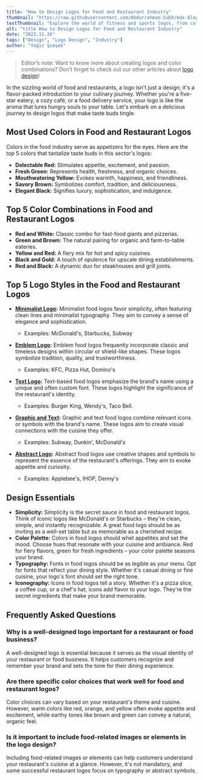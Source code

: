 ```yaml
---
title: "How to Design Logos for Food and Restaurant Industry"
thumbnail: "https://raw.githubusercontent.com/Abdurrahman-Subh/mdx-blog/main/images/logo-food.png"
textThumbnail: "Explore the world of fitness and sports logos, from colors that define strength to top logo styles in the industry. Learn design essentials and discover how to create a memorable logo for your fitness or sports business."
alt: "title How to Design Logos for Food and Restaurant Industry"
date: "2023.11.26"
tags: ["Design", "Logo Design", "Industry"]
author: "Yağız Şimşek"
---
```


<CustomImage
  src="https://raw.githubusercontent.com/Abdurrahman-Subh/mdx-blog/main/images/title-logo-food.png"
  alt="title How to Design Logos for Food and Restaurant Industry"
/>

> Editor’s note: Want to know more about creating logos and color combinations? Don’t forget to check out our other articles about [logo design](https://stockimg.ai/blog/logo-design)!

In the sizzling world of food and restaurants, a logo isn't just a design; it's a flavor-packed introduction to your culinary journey. Whether you're a five-star eatery, a cozy café, or a food delivery service, your logo is like the aroma that lures hungry souls to your table. Let's embark on a delicious journey to design logos that make taste buds tingle.

## Most Used Colors in Food and Restaurant Logos

Colors in the food industry serve as appetizers for the eyes. Here are the top 5 colors that tantalize taste buds in this sector's logos:

- **Delectable Red:** Stimulates appetite, excitement, and passion. 
-	**Fresh Green:** Represents health, freshness, and organic choices. 
-	**Mouthwatering Yellow:** Evokes warmth, happiness, and friendliness. 
-	**Savory Brown:** Symbolizes comfort, tradition, and deliciousness. 
-	**Elegant Black:** Signifies luxury, sophistication, and indulgence.

## Top 5 Color Combinations in Food and Restaurant Logos

- **Red and White:** Classic combo for fast-food giants and pizzerias. 
- **Green and Brown:** The natural pairing for organic and farm-to-table eateries. 
- **Yellow and Red:** A fiery mix for hot and spicy cuisines. 
- **Black and Gold:** A touch of opulence for upscale dining establishments. 
- **Red and Black:** A dynamic duo for steakhouses and grill joints.

## Top 5 Logo Styles in the Food and Restaurant Logos

- **[Minimalist Logo](https://stockimg.ai/blog/design/how-to-design-minimalist-logos):** Minimalist food logos favor simplicity, often featuring clean lines and minimalist typography. They aim to convey a sense of elegance and sophistication.
  - Examples: McDonald's, Starbucks, Subway

- **[Emblem Logo](https://stockimg.ai/blog/design/how-to-design-emblem-logos):** Emblem food logos frequently incorporate classic and timeless designs within circular or shield-like shapes. These logos symbolize tradition, quality, and trustworthiness.
  - Examples: KFC, Pizza Hut, Domino's

- **[Text Logo](https://stockimg.ai/blog/design/how-to-design-text-logos):**  Text-based food logos emphasize the brand's name using a unique and often custom font. These logos highlight the significance of the restaurant's identity.
  - Examples: Burger King, Wendy's, Taco Bell.

- **[Graphic and Text](https://stockimg.ai/blog/design/how-to-design-text-and-graphic-logos):** Graphic and text food logos combine relevant icons or symbols with the brand's name. These logos aim to create visual connections with the cuisine they offer.
  - Examples: Subway, Dunkin', McDonald's

- **[Abstract Logo](https://stockimg.ai/blog/design/how-to-design-abstract-logos):** Abstract food logos use creative shapes and symbols to represent the essence of the restaurant's offerings. They aim to evoke appetite and curiosity.
  - Examples: Applebee's, IHOP, Denny's

## Design Essentials

- **Simplicity:** Simplicity is the secret sauce in food and restaurant logos. Think of iconic logos like McDonald's or Starbucks – they're clean, simple, and instantly recognizable. A great food logo should be as inviting as a well-set table but as memorable as a cherished recipe.
- **Color Palette:** Colors in food logos should whet appetites and set the mood. Choose hues that resonate with your cuisine and ambiance. Red for fiery flavors, green for fresh ingredients – your color palette seasons your brand.
- **Typography:** Fonts in food logos should be as legible as your menu. Opt for fonts that reflect your dining style. Whether it's casual dining or fine cuisine, your logo's font should set the right tone.
- **Iconography:** Icons in food logos tell a story. Whether it's a pizza slice, a coffee cup, or a chef's hat, icons add flavor to your logo. They're the secret ingredients that make your brand memorable.

## Frequently Asked Questions

### Why is a well-designed logo important for a restaurant or food business?
A well-designed logo is essential because it serves as the visual identity of your restaurant or food business. It helps customers recognize and remember your brand and sets the tone for their dining experience.

### Are there specific color choices that work well for food and restaurant logos?
Color choices can vary based on your restaurant's theme and cuisine. However, warm colors like red, orange, and yellow often evoke appetite and excitement, while earthy tones like brown and green can convey a natural, organic feel.

### Is it important to include food-related images or elements in the logo design?
Including food-related images or elements can help customers understand your restaurant's cuisine at a glance. However, it's not mandatory, and some successful restaurant logos focus on typography or abstract symbols.
